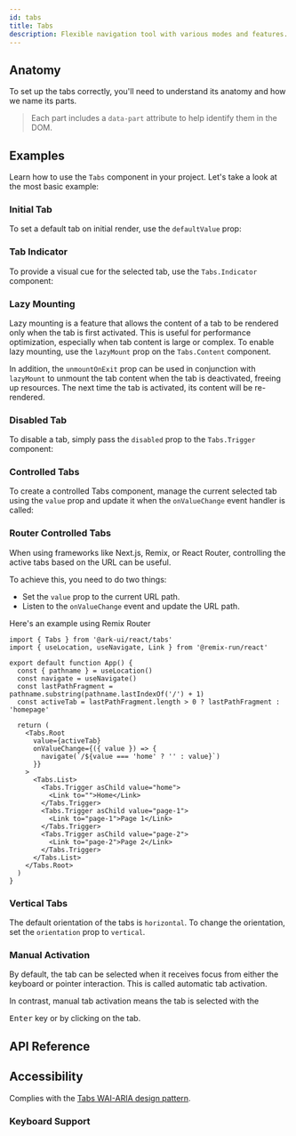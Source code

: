```yaml
---
id: tabs
title: Tabs
description: Flexible navigation tool with various modes and features.
---
```


<ComponentPreview id="Tabs" />

## Anatomy

To set up the tabs correctly, you'll need to understand its anatomy and how we
name its parts.

> Each part includes a `data-part` attribute to help identify them in the DOM.

<Anatomy id="tabs" />

## Examples

Learn how to use the `Tabs` component in your project. Let's take a look at the
most basic example:

<Example id="basic" />

### Initial Tab

To set a default tab on initial render, use the `defaultValue` prop:

<Example id="initialTab" />

### Tab Indicator

To provide a visual cue for the selected tab, use the `Tabs.Indicator`
component:

<Example id="indicator" />

### Lazy Mounting

Lazy mounting is a feature that allows the content of a tab to be rendered only
when the tab is first activated. This is useful for performance optimization,
especially when tab content is large or complex. To enable lazy mounting, use
the `lazyMount` prop on the `Tabs.Content` component.

In addition, the `unmountOnExit` prop can be used in conjunction with
`lazyMount` to unmount the tab content when the tab is deactivated, freeing up
resources. The next time the tab is activated, its content will be re-rendered.

<Example id="lazyMount" />

### Disabled Tab

To disable a tab, simply pass the `disabled` prop to the `Tabs.Trigger`
component:

<Example id="disabledTab" />

### Controlled Tabs

To create a controlled Tabs component, manage the current selected tab using the
`value` prop and update it when the `onValueChange` event handler is called:

<Example id="controlled" />

### Router Controlled Tabs

When using frameworks like Next.js, Remix, or React Router, controlling the
active tabs based on the URL can be useful.

To achieve this, you need to do two things:

- Set the `value` prop to the current URL path.
- Listen to the `onValueChange` event and update the URL path.

Here's an example using Remix Router

```tsx
import { Tabs } from '@ark-ui/react/tabs'
import { useLocation, useNavigate, Link } from '@remix-run/react'

export default function App() {
  const { pathname } = useLocation()
  const navigate = useNavigate()
  const lastPathFragment = pathname.substring(pathname.lastIndexOf('/') + 1)
  const activeTab = lastPathFragment.length > 0 ? lastPathFragment : 'homepage'

  return (
    <Tabs.Root
      value={activeTab}
      onValueChange={({ value }) => {
        navigate(`/${value === 'home' ? '' : value}`)
      }}
    >
      <Tabs.List>
        <Tabs.Trigger asChild value="home">
          <Link to="">Home</Link>
        </Tabs.Trigger>
        <Tabs.Trigger asChild value="page-1">
          <Link to="page-1">Page 1</Link>
        </Tabs.Trigger>
        <Tabs.Trigger asChild value="page-2">
          <Link to="page-2">Page 2</Link>
        </Tabs.Trigger>
      </Tabs.List>
    </Tabs.Root>
  )
}
```

### Vertical Tabs

The default orientation of the tabs is `horizontal`. To change the orientation,
set the `orientation` prop to `vertical`.

<Example id="vertical" />

### Manual Activation

By default, the tab can be selected when it receives focus from either the
keyboard or pointer interaction. This is called automatic tab activation.

In contrast, manual tab activation means the tab is selected with the

<kbd>Enter</kbd> key or by clicking on the tab.

<Example id="manual" />

## API Reference

<ComponentTypes id="tabs" />

## Accessibility

Complies with the [Tabs WAI-ARIA design pattern](https://www.w3.org/WAI/ARIA/apg/patterns/tabs/).

### Keyboard Support

<KeyBindingsTable id="tabs" />
